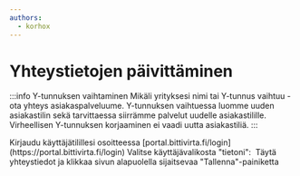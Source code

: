 ```yaml
---
authors:
  - korhox
---
```


# Yhteystietojen päivittäminen

:::info Y-tunnuksen vaihtaminen
Mikäli yrityksesi nimi tai Y-tunnus vaihtuu -
ota yhteys asiakaspalveluume. Y-tunnuksen vaihtuessa luomme uuden asiakastilin
sekä tarvittaessa siirrämme palvelut uudelle asiakastilille. Virheellisen
Y-tunnuksen korjaaminen ei vaadi uutta asiakastiliä.
:::

<Stepper title="Yhteystietojen päivittäminen">
  <Step>
    Kirjaudu käyttäjätilillesi osoitteessa
    [portal.bittivirta.fi/login](https://portal.bittivirta.fi/login)
  </Step>
  <Step>
    Valitse käyttäjävalikosta "tietoni":
    <Image img={require("./assets/tietoni.png")} />
  </Step>
  <Step>
    Täytä yhteystiedot ja klikkaa sivun alapuolella sijaitsevaa
    "Tallenna"-painiketta
  </Step>
</Stepper>
